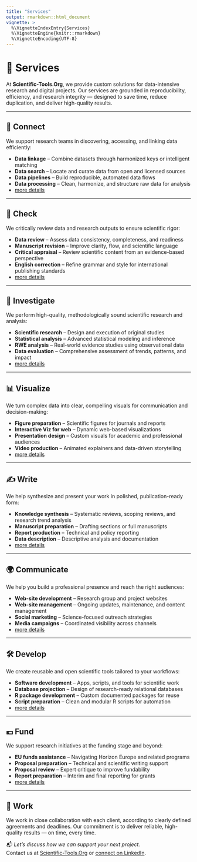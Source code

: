 ```yaml
---
title: "Services"
output: rmarkdown::html_document
vignette: >
  %\VignetteIndexEntry{Services}
  %\VignetteEngine{knitr::rmarkdown}
  %\VignetteEncoding{UTF-8}
---
```


# 💼 Services

At **Scientific-Tools.Org**, we provide custom solutions for data-intensive research and digital projects. Our services are grounded in reproducibility, efficiency, and research integrity — designed to save time, reduce duplication, and deliver high-quality results.

---

## 🔗 Connect

We support research teams in discovering, accessing, and linking data efficiently:

- **Data linkage** – Combine datasets through harmonized keys or intelligent matching  
- **Data search** – Locate and curate data from open and licensed sources  
- **Data pipelines** – Build reproducible, automated data flows  
- **Data processing** – Clean, harmonize, and structure raw data for analysis
- [more details](https://scientific-tools.org/services/service-connect-building-intelligent-integrated-data-systems-for-science-health/)

---

## 🧐 Check

We critically review data and research outputs to ensure scientific rigor:

- **Data review** – Assess data consistency, completeness, and readiness  
- **Manuscript revision** – Improve clarity, flow, and scientific language  
- **Critical appraisal** – Review scientific content from an evidence-based perspective  
- **English correction** – Refine grammar and style for international publishing standards
- [more details](https://scientific-tools.org/services/service-check-strengthen-your-scientific-work-with-expert-review-and-editing/)

---

## 🔬 Investigate

We perform high-quality, methodologically sound scientific research and analysis:

- **Scientific research** – Design and execution of original studies  
- **Statistical analysis** – Advanced statistical modeling and inference  
- **RWE analysis** – Real-world evidence studies using observational data  
- **Data evaluation** – Comprehensive assessment of trends, patterns, and impact
- [more details](https://scientific-tools.org/services/service-investigate-from-hypothesis-to-insight/)

---

## 📊 Visualize

We turn complex data into clear, compelling visuals for communication and decision-making:

- **Figure preparation** – Scientific figures for journals and reports  
- **Interactive Viz for web** – Dynamic web-based visualizations  
- **Presentation design** – Custom visuals for academic and professional audiences  
- **Video production** – Animated explainers and data-driven storytelling
- [more details](https://scientific-tools.org/services/service-visualize-transforming-complex-data-into-clear-communication/)

---

## ✍️ Write

We help synthesize and present your work in polished, publication-ready form:

- **Knowledge synthesis** – Systematic reviews, scoping reviews, and research trend analysis
- **Manuscript preparation** – Drafting sections or full manuscripts  
- **Report production** – Technical and policy reporting  
- **Data description** – Descriptive analysis and documentation
- [more details](https://scientific-tools.org/services/service-write-turning-data-into-impactful-communication/)

---

## 🌍 Communicate

We help you build a professional presence and reach the right audiences:

- **Web-site development** – Research group and project websites  
- **Web-site management** – Ongoing updates, maintenance, and content management  
- **Social marketing** – Science-focused outreach strategies  
- **Media campaigns** – Coordinated visibility across channels
- [more details](https://scientific-tools.org/services/service-communicate-make-your-work-visible-and-impactful/)

---

## 🛠 Develop

We create reusable and open scientific tools tailored to your workflows:

- **Software development** – Apps, scripts, and tools for scientific work  
- **Database projection** – Design of research-ready relational databases  
- **R package development** – Custom documented packages for reuse  
- **Script preparation** – Clean and modular R scripts for automation
- [more details](https://scientific-tools.org/services/service-develop-custom-scientific-tools-to-streamline-your-workflow/)

---

## 💶 Fund

We support research initiatives at the funding stage and beyond:

- **EU funds assistance** – Navigating Horizon Europe and related programs  
- **Proposal preparation** – Technical and scientific writing support  
- **Proposal review** – Expert critique to improve fundability  
- **Report preparation** – Interim and final reporting for grants
- [more details](https://scientific-tools.org/services/service-fund-secure-grants-and-drive-your-project-forward/)

---

## 🤝 Work

We work in close collaboration with each client, according to clearly defined agreements and deadlines. Our commitment is to deliver reliable, high-quality results — on time, every time.

📬 *Let’s discuss how we can support your next project.*  
Contact us at [Scientific-Tools.Org](https://Scientific-Tools.Org/contact/) or [connect on LinkedIn](https://www.linkedin.com/in/boris-bikbov/).
